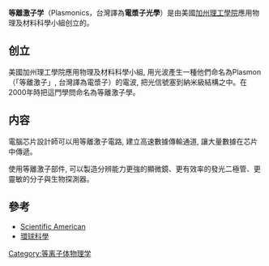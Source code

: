 {{noteTA
|G1=Physics
}}
{{Expand |time=2010-03-02T14:57:17+00:00 }}
'''等離激子学'''（Plasmonics，台灣譯為'''電漿子光學'''）是由美國[[加州理工學院|加州理工學院]]應用物理及材料科學小組创立的。

==创立==
美國加州理工學院應用物理及材料科學小組, 用光波產生一種他們命名為Plasmon（「等離激子」, 台灣譯為電漿子）的電波, 把光信號塞到納米級結構之中。在2000年時把這門學問命名為等離激子學。

==内容==
電腦芯片設計師可以用等離激子電路, 建立高速數據傳輸通道, 讓大量數據在芯片中傳遞。

使用等離激子部件, 可以製造分辨能力更強的顯微鏡、更有效率的發光二極管、更靈敏的分子與生物探測器。
==參考==
*[http://www.sciam.com/article.cfm?articleID=5BED2E76-E7F2-99DF-3A1C740338CE5666&sc=I100322 Scientific American] {{Wayback|url=http://www.sciam.com/article.cfm?articleID=5BED2E76-E7F2-99DF-3A1C740338CE5666&sc=I100322 |date=20070926222934 }}
*[http://www.sciam.cn/article.php?articleid=1050 環球科學] {{Wayback|url=http://www.sciam.cn/article.php?articleid=1050 |date=20071009103029 }}

[[Category:等离子体物理学|Category:等离子体物理学]]


{{Physics-stub}}